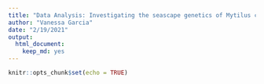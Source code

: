 ```yaml
---
title: "Data Analysis: Investigating the seascape genetics of Mytilus californianus using a coalescent sampler"
author: "Vanessa Garcia"
date: "2/19/2021"
output: 
  html_document: 
    keep_md: yes
---
```


```r
knitr::opts_chunk$set(echo = TRUE)
```

## 
```r

```

